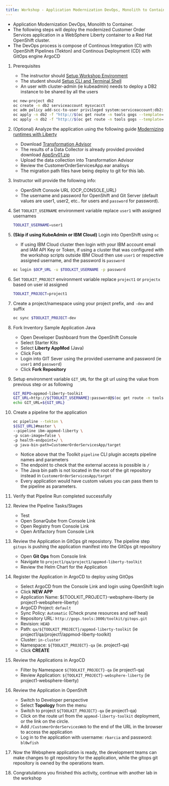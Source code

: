 ```yaml
---
title: Workshop - Application Modernization DevOps, Monolith to Container
---
```



<PageDescription>

- Application Modernization DevOps, Monolith to Container.
- The following steps will deploy the modernized Customer Order Services application in a WebSphere Liberty container to a Red Hat OpenShift cluster.
- The DevOps process is compose of Continous Integration (CI) with OpenShift Pipelines (Tekton) and Continous Deployment (CD) with GitOps engine ArgoCD

</PageDescription>

1. Prerequisites
    - The instructor should [Setup Workshop Environment](/workshop/setup)
    - The student should [Setup CLI and Terminal Shell](/workshop/setup#4.-(optional)-auto-configure-terminal-shell)
    - An user with cluster-admin (ie kubeadmin) needs to deploy a DB2 instance to be shared by all the users
    ```bash
    oc new-project db2
    oc create -n db2 serviceaccount mysvcacct
    oc adm policy add-scc-to-user privileged system:serviceaccount:db2:mysvcacct
    oc apply -n db2 -f "http://$(oc get route -n tools gogs --template='{{.spec.host}}')/toolkit/appmod-liberty-toolkit/raw/master/db2/db2-dc.yaml"
    oc apply -n db2 -f "http://$(oc get route -n tools gogs --template='{{.spec.host}}')/toolkit/appmod-liberty-toolkit/raw/master/db2/db2-service.yaml"
    ```

1. (Optional) Analyze the application using the following guide [Modernizing runtimes with Liberty](https://ibm-cloud-architecture.github.io/modernization-playbook/applications/liberty/liberty-analyze)
    - Download [Transformation Advisor](https://www.ibm.com/garage/method/practices/learn/ibm-transformation-advisor/)
    - The results of a Data Collector is already provided provided download <a href="/AppSrv01.zip" target="_blank">AppSrv01.zip</a>
    - Upload the data collection into Transformation Advisor
    - Review the CustomerOrderServicesApp.ear analisys
    - The migration path files have being deploy to git for this lab.

1. Instructor will provide the following info:
    - OpenShift Console URL (OCP_CONSOLE_URL)
    - The username and password for OpenShift and Git Server (default values are user1, user2, etc.. for users and `password` for password).

1. Set `TOOLKIT_USERNAME` environment variable replace `user1` with assigned usernames
    ```bash
    TOOLKIT_USERNAME=user1
    ```
1. **(Skip if using KubeAdmin or IBM Cloud)** Login into OpenShift using `oc`
    - If using IBM Cloud cluster then login with your IBM account email and IAM API Key or Token, if using a cluster that was configured with the workshop scripts outside IBM Cloud then use `user1` or respective assigned username, and the password is `password`
    ```bash
    oc login $OCP_URL -u $TOOLKIT_USERNAME -p password
    ```

1. Set `TOOLKIT_PROJECT` environment variable replace `project1` or `projectx` based on user id assigned
    ```bash
    TOOLKIT_PROJECT=project1
    ```

1. Create a project/namespace using your project prefix, and `-dev` and suffix
    ```bash
    oc sync $TOOLKIT_PROJECT-dev
    ```

1. Fork Inventory Sample Application Java
    - Open Developer Dashboard from the OpenShift Console
    - Select Starter Kits
    - Select **Liberty AppMod** (Java)
    - Click Fork
    - Login into GIT Sever using the provided username and password (ie `user1` and `password`)
    - Click **Fork Repository**

1. Setup environment variable `GIT_URL` for the git url using the value from previous step or as following
    ```bash
    GIT_REPO=appmod-liberty-toolkit
    GIT_URL=http://${TOOLKIT_USERNAME}:password@$(oc get route -n tools gogs --template='{{.spec.host}}')/${TOOLKIT_USERNAME}/${GIT_REPO}
    echo GIT_URL=${GIT_URL}
    ```

1. Create a pipeline for the application
    ```bash
    oc pipeline --tekton \
    ${GIT_URL}#master \
    --pipeline ibm-appmod-liberty \
    -p scan-image=false \
    -p health-endpoint=/ \
    -p java-bin-path=CustomerOrderServicesApp/target
    ```
    - Notice above that the Toolkit `pipeline` CLI plugin accepts pipeline names and parameters
    - The endpoint to check that the external access is possible is `/`
    - The Java bin path is not located in the root of the git repository instead in `CustomerOrderServicesApp/target`
    - Every application would have custom values you can pass them to the pipeline as parameters.

1. Verify that Pipeline Run completed successfully

1. Review the Pipeline Tasks/Stages
    - Test
    - Open SonarQube from Console Link
    - Open Registry from Console Link
    - Open Artifactory from Console Link

1. Review the Application in GitOps git reposistory. The pipeline step `gitops` is pushing the application manifest into the GitOps git repository
    - Open **Git Ops** from Console link
    - Navigate to `project1/qa/project1/appmod-liberty-toolkit`
    - Review the Helm Chart for the Application

1. Register the Application in ArgoCD to deploy using GitOps
    - Select ArgoCD from the Console Link and login using OpenShift login
    - Click **NEW APP**
    - Application Name: ${TOOLKIT_PROJECT}-websphere-liberty (ie project1-websphere-liberty)
    - ArgoCD Project: `default`
    - Sync Policy: `Automatic` (Check prune resources and self heal)
    - Repository URL: `http://gogs.tools:3000/toolkit/gitops.git`
    - Revision: `HEAD`
    - Path: `qa/${TOOLKIT_PROJECT}/appmod-liberty-toolkit` (ie project1/qa/project1/appmod-liberty-toolkit)
    - Cluster: `in-cluster`
    - Namespace: `${TOOLKIT_PROJECT}-qa` (ie. project1-qa)
    - Click **CREATE**

1. Review the Applications in ArgoCD
    - Filter by Namespace `${TOOLKIT_PROJECT}-qa` (ie project1-qa)
    - Review Application: `${TOOLKIT_PROJECT}-websphere-liberty` (ie project1-websphere-liberty)

1. Review the Application in OpenShift
    - Switch to Developer perspective
    - Select **Topology** from the menu
    - Switch to project `${TOOLKIT_PROJECT}-qa` (ie project1-qa)
    - Click on the route url from the `appmod-liberty-toolkit` deployment, or the link on the circle.
    - Add `/CustomerOrderServicesWeb` to the end of the URL in the browser to access the application
    - Log in to the application with username: `rbarcia` and password: `bl0wfish`

1. Now the Websphere application is ready, the development teams can make changes to git repository for the application, while the gitops git repository is owned by the operations team.

1. Congratulations you finished this activity, continue with another lab in the workshop
